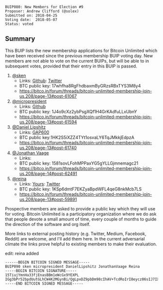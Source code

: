 <pre>
BUIP080: New Members for Election #9
Proposer: Andrew Clifford (@solex)
Submitted on: 2018-04-25
Voting date:  2018-05-07
Status: voted
</pre>

==Summary==

This BUIP lists the new membership applications for Bitcoin Unlimited which have been received since the previous membership BUIP voting day. New members are not able to vote on the current BUIPs, but will be able to in subsequent votes, provided that their entry in this BUIP is passed.

#[[https://bitco.in/forum/members/4562/|@sken]]
#*Links: [[https://github.com/floreslorca|Github]]: [[https://twitter.com/lorcacons/status/960544637831335936|Twitter]]
#*BTC public key: 17whfha8RgFhdbaxmByGRzsRBxTYS3M8y4
#*https://bitco.in/forum/threads/bitcoin-unlimited-membership-join-us.208/page-13#post-61067
#[[https://bitco.in/forum/members/6282/|@micropresident]]
#*Links: [[https://github.com/schancel|Github]]
#*BTC public key: 1J4o9cXz2ybPsgXQf1H4GrKAdfuLLxUbnY
#*https://bitco.in/forum/threads/bitcoin-unlimited-membership-join-us.208/page-13#post-61594
#[[https://bitco.in/forum/members/7239/|@Daniel Lipshitz]]
#*Links: [[http://www.gap600.com/|GAP600]]
#*BTC public key:1HK2S5iXZZ4TYt1osvaLY6TqJMkkjEdpzA
#*https://bitco.in/forum/threads/bitcoin-unlimited-membership-join-us.208/page-13#post-61740
#[[https://bitco.in/forum/members/365/|@Jonathan Vaage]]
#*Links:
#*BTC public key: 1581sovLFohMPPaxYG5gYLLGjmnemagc21
#*https://bitco.in/forum/threads/bitcoin-unlimited-membership-join-us.208/page-14#post-62491
#[[https://bitco.in/forum/members/6774/|@reina]]
#*Links: [[https://www.yours.org/@reinanakamoto|Yours]]: [[https://twitter.com/mindstatex|Twitter]]
#*BTC public key: 1KSp6dmtF7EKZyaBpdWFL4qeG8nkMcb7LS
#*https://bitco.in/forum/threads/bitcoin-unlimited-membership-join-us.208/page-13#post-59891

Prospective members are asked to provide a public key which they will use for voting. Bitcoin Unlimited is a participatory organization where we do ask that people devote a small amount of time, every couple of months to guide the direction of the software and org itself.

More links to external posting history (e.g. Twitter, Medium, Facebook, Reddit) are welcome, and I'll add them here. In the current adversarial climate the links prove helpful to existing members to make their evaluation.

edit: reina added

<pre>
------BEGIN BITCOIN SIGNED MESSAGE-----
BUIP090 sken micropresident DanielLipshitz JonathanVaage Reina
-----BEGIN BITCOIN SIGNATURE-----
15TiujYmnHa33fjEnasBBm1eWcGx9YEXPL
IGg3bPr52bpdUutGLhCW4K2MGynBi/QgLpxDZ9pbDm98cIhAV+TcdRoIrI8eycz06sIJ7IXmS7QeBpmLUbECIrA=
-----END BITCOIN SIGNED MESSAGE-----
</pre>
